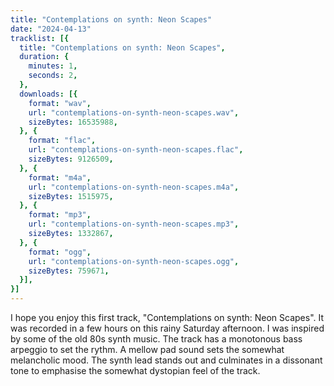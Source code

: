 ```yaml
---
title: "Contemplations on synth: Neon Scapes"
date: "2024-04-13"
tracklist: [{
  title: "Contemplations on synth: Neon Scapes",
  duration: {
    minutes: 1,
    seconds: 2,
  },
  downloads: [{
    format: "wav",
    url: "contemplations-on-synth-neon-scapes.wav",
    sizeBytes: 16535988,
  }, {
    format: "flac",
    url: "contemplations-on-synth-neon-scapes.flac",
    sizeBytes: 9126509,
  }, {
    format: "m4a",
    url: "contemplations-on-synth-neon-scapes.m4a",
    sizeBytes: 1515975,
  }, {
    format: "mp3",
    url: "contemplations-on-synth-neon-scapes.mp3",
    sizeBytes: 1332867,
  }, {
    format: "ogg",
    url: "contemplations-on-synth-neon-scapes.ogg",
    sizeBytes: 759671,
  }],
}]
---
```


I hope you enjoy this first track, "Contemplations on synth: Neon Scapes".
It was recorded in a few hours on this rainy Saturday afternoon.
I was inspired by some of the old 80s synth music.
The track has a monotonous bass arpeggio to set the rythm.
A mellow pad sound sets the somewhat melancholic mood.
The synth lead stands out and culminates in a dissonant tone to emphasise the somewhat dystopian feel of the track.